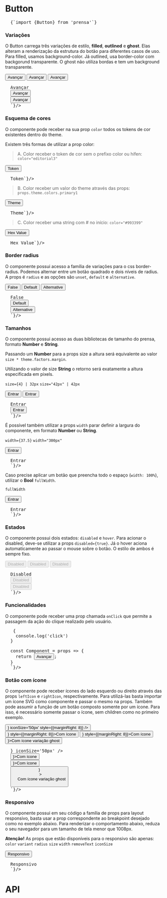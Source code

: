 

<Meta title="Components/Button" component={Button} />

# Button

<Space size={4} />

<pre>
  <CodeBlock>{`import {Button} from 'prensa'`}</CodeBlock>
</pre>

<Space size={6} />

### Variações
O Button carrega três variações de estilo, **filled**, **outlined** e **ghost**. Elas alteram a renderização da estrutura do botão para diferentes casos de uso. Para filled, usamos background-color. Já outlined, usa border-color com backgorund transparente. O ghost não utiliza bordas e tem um background transparente.

<ThemeProvider theme={theme}>
  <div style={{display: 'flex'}}>
    <Button variant="filled" removeText px={5} py={10} md={{px: 1, removeText: false}} style={{marginRight: 8}}>Avançar</Button>
    <Button variant="outlined" style={{marginRight: 8}}>Avançar</Button>
    <Button variant="ghost" style={{marginRight: 8}}>Avançar</Button>
  </div>
</ThemeProvider>

<Space size={2} />

<pre>
  <CodeBlock children={`
  <Button variant="filled">Avançar</Button>
  <Button variant="outlined">Avançar</Button>
  <Button variant="ghost">Avançar</Button>
  `}/>
</pre>


<Space size={6} />

### Esquema de cores
O componente pode receber na sua prop `color` todos os tokens de cor existentes dentro do theme.

Existem três formas de utilizar a prop color:

<Space size={4} />

> A. Color receber o token de cor sem o prefixo color ou hífen: `color="editorial3"`

<ThemeProvider theme={theme}>
  <div style={{display: 'flex'}}>
    <Button variant="filled" color='editorial3' style={{marginRight: 8}}>Token</Button>
  </div>
</ThemeProvider>

<Space size={2} />

<pre>
  <CodeBlock children={`<Button variant="filled" color='editorial3'>Token</Button>`}/>
</pre>

<Space size={4} />

> B. Color receber um valor do theme através das props: `props.theme.colors.primary1`
<!-- (para funcionar fora do contexto do styled o componente HOC deve ser exportado com a função withTheme) -->

<ThemeProvider theme={theme}>
  <div style={{display: 'flex'}}>
    <Button variant="filled" color='primary1' style={{marginRight: 8}}>Theme</Button>
  </div>
</ThemeProvider>

<Space size={2} />

<pre>
  <CodeBlock children={`<Button variant="filled" color={props.theme.colors.primary1}>Theme</Button>`}/>
</pre>

<Space size={4} />

> C. Color receber uma string com # no início: `color="#993399"`
<!-- (para funcionar fora do contexto do styled o componente HOC deve ser exportado com a função withTheme) -->

<ThemeProvider theme={theme}>
  <div style={{display: 'flex'}}>
    <Button variant="filled" color='#993399' style={{marginRight: 8}}>Hex Value</Button>
  </div>
</ThemeProvider>

<Space size={2} />

<pre>
  <CodeBlock children={`<Button variant="filled" color="#993399">Hex Value</Button>`}/>
</pre>

<Space size={6} />

### Border radius
O componente possui acesso a família de variações para o css border-radius. Podemos alternar entre um botão quadrado e dois níveis de radius. A props é `radius` e as opções são `unset`, `default` e `alternative`.

<ThemeProvider theme={theme}>
  <div style={{display: 'flex'}}>
    <Button variant="filled" color='primary1' radius='unset' style={{marginRight: 8}}>False</Button>
    <Button variant="filled" color='primary1' radius='default' style={{marginRight: 8}}>Default</Button>
    <Button variant="filled" color='primary1' radius='alternative' style={{marginRight: 8}}>Alternative</Button>
  </div>
</ThemeProvider>

<Space size={2} />

<pre>
  <CodeBlock children={`
  <Button variant="filled" color="primary1" radius='unset'>False</Button>
  <Button variant="outlined" color="primary1" radius='default'>Default</Button>
  <Button variant="outlined" color="primary1" radius='alternative'>Alternative</Button>
  `}/>
</pre>

<Space size={6} />

### Tamanhos
O componente possui acesso as duas bibliotecas de tamanho do prensa, formato **Number** e **String**.

Passando um **Number** para a props size a altura será equivalente ao valor `size * theme.factors.margin`.

Utilizando o valor de size **String** o retorno será exatamente a altura especificada em pixels.

`size={4} | 32px`
`size="42px" | 42px`

<ThemeProvider theme={theme}>
  <div style={{display: 'flex', alignItems: 'center'}}>
    <Button variant="filled" color='primary1' size={4} style={{marginRight: 8}}>Entrar</Button>
    <Button variant="filled" color='primary1' size="42px" style={{marginRight: 8}}>Entrar</Button>
  </div>
</ThemeProvider>

<Space size={2} />

<pre>
  <CodeBlock children={`
  <Button variant="filled" color='primary1' size="42px">Entrar</Button>
  <Button variant="filled" color='primary1' size={4}>Entrar</Button>
  `}/>
</pre>

<Space size={4} />

É possível também utilizar a props `width` parar definir a largura do componente, em formato **Number** ou **String**. 

`width={37.5}`
`width="300px"`

<ThemeProvider theme={theme}>
  <div style={{display: 'flex', alignItems: 'center'}}>
    <Button variant="filled" color='primary1' size="42px" width="300px">Entrar</Button>
  </div>
</ThemeProvider>

<Space size={2} />

<pre>
  <CodeBlock children={`
  <Button variant="filled" color='primary1' size="42px" width="300px">Entrar</Button>
  `}/>
</pre>

<Space size={4} />

Caso precise aplicar um botão que preencha todo o espaço (`width: 100%`), utilizar o **Bool** `fullWidth`.

`fullWidth`

<ThemeProvider theme={theme}>
  <div style={{display: 'flex', alignItems: 'center'}}>
    <Button variant="filled" color='primary1' size="42px" fullWidth>Entrar</Button>
  </div>
</ThemeProvider>

<Space size={2} />

<pre>
  <CodeBlock children={`
  <Button variant="filled" color='primary1' size="42px" fullWidth>Entrar</Button>
  `}/>
</pre>

<Space size={6} />

### Estados
O componente possui dois estados: `disabled` e `hover`. Para acionar o disabled, deve-se utilizar a props `disabled={true}`. Já o hover aciona automaticamente ao passar o mouse sobre o botão. O estilo de ambos é sempre fixo.

<ThemeProvider theme={theme}>
  <div style={{display: 'flex'}}>
    <Button variant="filled" color='primary1' disabled={true} style={{marginRight: 8}}>Disabled</Button>
    <Button variant="outlined" color='primary1' disabled={true} style={{marginRight: 8}}>Disabled</Button>
    <Button variant="ghost" color='primary1' disabled={true} style={{marginRight: 8}}>Disabled</Button>
  </div>
</ThemeProvider>

<Space size={2} />

<pre>
  <CodeBlock children={`
  <Button variant="filled" color='primary1' disabled={true}>Disabled</Button>
  <Button variant="outlined" color='primary1' disabled={true}>Disabled</Button>
  <Button variant="ghost" color='primary1' disabled={true}>Disabled</Button>
  `}/>
</pre>

<Space size={6} />

### Funcionalidades
O componente pode receber uma prop chamada `onClick` que permite a passagem da ação do clique realizado pelo usuário.

<Space size={2} />

<pre>
  <CodeBlock children={`

  const handleClick = () => {
    console.log('click')
  }

  const Component = props => {
    return <Button variant="filled" color="secondary" onClick={handleClick()}>Avançar</Button>;
  }
  `}/>
</pre>

<Space size={10} />

### Botão com ícone
O componente pode receber ícones do lado esquerdo ou direito através das props `leftIcon` e `rightIcon`, respectivamente. Para utilizá-las basta importar um ícone SVG como componente e passar o mesmo na props.
Também pode assumir a função de um botão composto somente por um ícone. Para isso, é necessário somente passar o ícone, sem children como no primeiro exemplo.

<ThemeProvider theme={theme}>
  <div style={{display: 'flex'}}>
    <Button variant="ghost" color='primary1' leftIcon={<DownloadIcon />} iconSize='50px' style={{marginRight: 8}} />
    <Button variant="filled" color='primary1' leftIcon={<DownloadIcon />} style={{marginRight: 8}}>Com ícone</Button>
    <Button variant="filled" color='primary1' rightIcon={<ArrowRightIcon />} style={{marginRight: 8}}>Com ícone</Button>
    <Button fullWidth variant="ghost" color='primary1' rightIcon={<ArrowRightIcon />}>Com ícone variação ghost</Button>
  </div>
</ThemeProvider>

<Space size={2} />

<pre>
  <CodeBlock children={`
  
  <Button variant="ghost" color='primary1' leftIcon={<DownloadIcon />} iconSize='50px' />
  <Button variant="filled" color='primary1' leftIcon={<DownloadIcon />}>Com ícone</Button>
  <Button variant="filled" color='primary1' rightIcon={<ArrowRightIcon />}>Com ícone</Button>
  <Button 
    fullWidth
    variant="ghost"
    color='primary1'
    rightIcon={<ArrowRightIcon />}
  >
    Com ícone variação ghost
  </Button>
  `}/>
</pre>

<Space size={10} />

### Responsivo
O componente possui em seu código a família de props para layout responsivo, basta usar a prop correspondente ao breakpoint desejado como no exemplo abaixo.
Para renderizar o comportamento abaixo, reduza o seu navegador para um tamanho de tela menor que 1008px.

**Atenção!**
As props que estão disponíveis para o responsivo são apenas:
`color`
`variant`
`radius`
`size`
`width`
`removeText`
`iconSize`

<Space size={2} />

<ThemeProvider theme={theme}>
  <div style={{display: 'flex'}}>
    <Button variant="filled" color="primary1" lg={{color: "editorial5"}} style={{marginRight: 8}}>Responsivo</Button>
  </div>
</ThemeProvider>

<Space size={2} />

<pre>
  <CodeBlock children={`
  <Button variant="filled" color="primary1" lg={{color: "editorial5"}}>Responsivo</Button>
  `}/>
</pre>

<Space size={10} />

# API
<ArgsTable of={Button} />